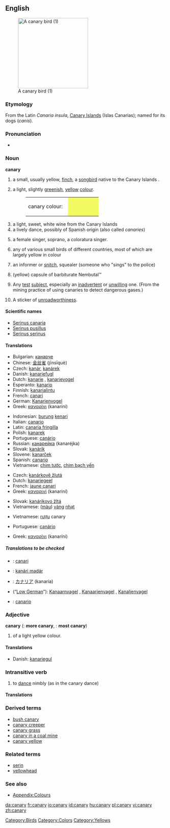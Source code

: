 {{wikipedia}}
==English==
[[Image:Yellow_finch_1.jpg|thumb|right|220px|A canary bird (1)]]

===Etymology===
From the Latin ''Canaria insula'', [[Canary Islands]] (Islas Canarias); named for its dogs (''canis'').

===Pronunciation===
*{{audio|en-us-canary.ogg|Audio (US)}}

===Noun===
'''canary'''

# a small, usually yellow, [[finch]], a [[songbird]] native to the Canary Islands .
# {{colour}} a light, slightly [[green]]ish, [[yellow]] [[colour]].
#: <table><tr><td>canary colour: &nbsp;</td><td bgcolor="#F2FB62" width="80">&nbsp; </td></tr></table>
# a light, sweet, white wine from the Canary Islands
# a lively dance, possibly of Spanish origin (also called ''canaries'')
# {{colloquial}} a female singer, soprano, a coloratura singer.
# any of various small birds of different countries, most of which are largely yellow in colour
# {{slang}} an informer or [[snitch]], squealer (someone who "sings" to the police)
# {{slang}} (yellow) capsule of barbiturate Nembutal™
# {{italbrac|metaphorically}} Any [[test]] [[subject]], especially an [[inadvertent]] or [[unwilling]] one.  (From the mining practice of using canaries to detect dangerous gases.)
# {{context|Australian English|colloquial}} A sticker of [[unroadworthiness]].

====Scientific names====
*[[Serinus canaria]]
*[[Serinus pusillus]]
*[[Serinus serinus]]

====Translations====
{{trans-top|Bird from Canary Islands}}
*Bulgarian: [[кaнaрчe]] {{n}}
*Chinese: [[金丝雀]] (jīnsīquè)
*Czech: [[kanár]], [[kanárek]] {{m}}
*Danish: [[kanariefugl]] {{g|Danish}}
*Dutch: [[kanarie]] {{m}}, [[kanarievogel]] {{m}}
*Esperanto: [[kanario]]
*Finnish: [[kanarialintu]]
*French: [[canari]] {{m}}
*German: [[Kanarienvogel]] {{m}}
*Greek: [[καναρίνι]] (kanaríni) {{n}}
{{trans-mid}}
*Indonesian: [[burung]] [[kenari]]
*Italian: [[canario]] {{m}}
*Latin: [[canaria fringilla]]
*Polish: [[kanarek]] {{m}}
*Portuguese: [[canário]] {{m}}
*Russian: [[кaнaрeйкa]] (kanaréjka) {{f}}
*Slovak: [[kanárik]] {{m}}
*Slovene: [[kanarček]] {{m}}
*Spanish: [[canario]] {{m}}
*Vietnamese: [[chim tước]], [[chim bạch yến]]
{{trans-bottom}}

{{trans-top|Colour}}
*Czech: [[kanárkově žlutá]] {{f}}
*Dutch: [[kanariegeel]] {{n}}
*French: [[jaune canari]] {{m}}
*Greek: [[καναρινί]] (kanariní) {{n}}
{{trans-mid}}
*Slovak: [[kanárikovo žltá]] {{f}}
*Vietnamese: ([[màu]]) [[vàng]] [[nhạt]]
{{trans-bottom}}

{{trans-top|Wine}}
*Vietnamese: [[rượu]] canary
{{trans-mid}}
{{trans-bottom}}

{{trans-top|Dance}}
*Portuguese: [[canário]] {{m}}
{{trans-mid}}
{{trans-bottom}}

{{trans-top|Soprano}}
{{trans-mid}}
{{trans-bottom}}

{{trans-top|Small yellow bird in general}}
*Greek: [[καναρίνι]] (kanaríni) {{n}}
{{trans-mid}}
{{trans-bottom}}

{{trans-top|Squealer}}
{{trans-mid}}
{{trans-bottom}}

{{trans-top|Nembutal-capsule}}
{{trans-mid}}
{{trans-bottom}}

{{trans-top|Test object}}
{{trans-mid}}
{{trans-bottom}}

=====Translations to be checked=====
{{checktrans}}
*{{ttbc|Catalan}}: [[canari]] {{m}}
*{{ttbc|Hungarian}}: [[kanári madár]]
*{{ttbc|Japanese}}: [[カナリア]] (kanaria)
*{{ttbc|Low Saxon}} (“[[Low German]]”): [[Kanaarnvagel]] {{m}}, [[Kanaarjenvagel]] {{m}}, [[Kanaljenvagel]] {{m}}
*{{ttbc|Spanish}}: [[canario]] {{m}}

===Adjective===
'''canary'''  ({{compar}}: '''more canary''', {{superl}}: '''most canary''')

# {{colour}} of a light yellow colour.

====Translations====
{{top}}
*Danish: [[kanariegul]]
{{mid}}
{{bottom}}

===Intransitive verb===
{{rfc-trverb|Intransitive verb}}
{{en-verb|canar|i|ed}}

# to [[dance]] nimbly (as in the canary dance)

====Translations====
{{top}}
{{mid}}
{{bottom}}

===Derived terms===
*[[bush canary]]
*[[canary creeper]]
*[[canary grass]]
*[[canary in a coal mine]]
*[[canary yellow]]

===Related terms===
*[[serin]]
*[[yellowhead]]

===See also===
*[[Wiktionary_Appendix:Colours|Appendix:Colours]]

[[Category:Birds]]
[[Category:Colors]]
[[Category:Yellows]]

[[da:canary]]
[[fr:canary]]
[[io:canary]]
[[id:canary]]
[[hu:canary]]
[[pl:canary]]
[[vi:canary]]
[[zh:canary]]